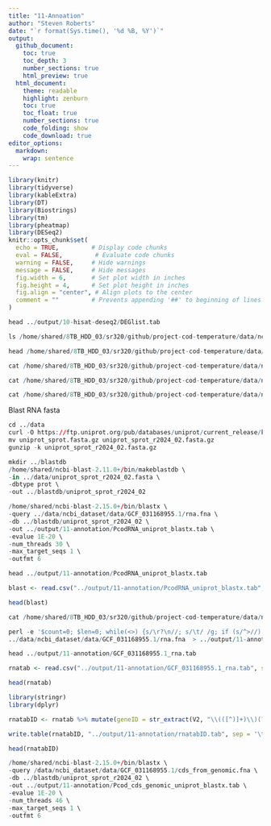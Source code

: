 ```yaml
---
title: "11-Annoation"
author: "Steven Roberts"
date: "`r format(Sys.time(), '%d %B, %Y')`"  
output: 
  github_document:
    toc: true
    toc_depth: 3
    number_sections: true
    html_preview: true
  html_document:
    theme: readable
    highlight: zenburn
    toc: true
    toc_float: true
    number_sections: true
    code_folding: show
    code_download: true
editor_options: 
  markdown: 
    wrap: sentence
---
```


```r
library(knitr)
library(tidyverse)
library(kableExtra)
library(DT)
library(Biostrings)
library(tm)
library(pheatmap)
library(DESeq2)
knitr::opts_chunk$set(
  echo = TRUE,         # Display code chunks
  eval = FALSE,         # Evaluate code chunks
  warning = FALSE,     # Hide warnings
  message = FALSE,     # Hide messages
  fig.width = 6,       # Set plot width in inches
  fig.height = 4,      # Set plot height in inches
  fig.align = "center", # Align plots to the center
  comment = ""         # Prevents appending '##' to beginning of lines in code output
)
```

```r
head ../output/10-hisat-deseq2/DEGlist.tab
```


```r
ls /home/shared/8TB_HDD_03/sr320/github/project-cod-temperature/data/ncbi_dataset/data/GCF_031168955.1

```

```r
head /home/shared/8TB_HDD_03/sr320/github/project-cod-temperature/data/ncbi_dataset/data/GCF_031168955.1/*

```


```r
cat /home/shared/8TB_HDD_03/sr320/github/project-cod-temperature/data/ncbi_dataset/data/GCF_031168955.1/rna.fna | grep ">" | head -20
```
```r
cat /home/shared/8TB_HDD_03/sr320/github/project-cod-temperature/data/ncbi_dataset/data/GCF_031168955.1/protein.faa | grep ">" | head -20
```

```r
cat /home/shared/8TB_HDD_03/sr320/github/project-cod-temperature/data/ncbi_dataset/data/GCF_031168955.1/cds_from_genomic.fna | grep ">" | head -20
```

Blast RNA fasta

```r

cd ../data
curl -O https://ftp.uniprot.org/pub/databases/uniprot/current_release/knowledgebase/complete/uniprot_sprot.fasta.gz
mv uniprot_sprot.fasta.gz uniprot_sprot_r2024_02.fasta.gz
gunzip -k uniprot_sprot_r2024_02.fasta.gz

```





```r
mkdir ../blastdb
/home/shared/ncbi-blast-2.11.0+/bin/makeblastdb \
-in ../data/uniprot_sprot_r2024_02.fasta \
-dbtype prot \
-out ../blastdb/uniprot_sprot_r2024_02
```

```r
/home/shared/ncbi-blast-2.15.0+/bin/blastx \
-query ../data/ncbi_dataset/data/GCF_031168955.1/rna.fna \
-db ../blastdb/uniprot_sprot_r2024_02 \
-out ../output/11-annotation/PcodRNA_uniprot_blastx.tab \
-evalue 1E-20 \
-num_threads 30 \
-max_target_seqs 1 \
-outfmt 6
```

```r
head ../output/11-annotation/PcodRNA_uniprot_blastx.tab
```

```r
blast <- read.csv("../output/11-annotation/PcodRNA_uniprot_blastx.tab", sep = '\t', header = FALSE)
```


```r
head(blast)
```


```r
cat /home/shared/8TB_HDD_03/sr320/github/project-cod-temperature/data/ncbi_dataset/data/GCF_031168955.1/rna.fna | grep ">" | head -2
```


```r
perl -e '$count=0; $len=0; while(<>) {s/\r?\n//; s/\t/ /g; if (s/^>//) { if ($. != 1) {print "\n"} s/ |$/\t/; $count++; $_ .= "\t";} else {s/ //g; $len += length($_)} print $_;} print "\n"; warn "\nConverted $count FASTA records in $. lines to tabular format\nTotal sequence length: $len\n\n";' \
../data/ncbi_dataset/data/GCF_031168955.1/rna.fna  > ../output/11-annotation/GCF_031168955.1_rna.tab 
```



```r
head ../output/11-annotation/GCF_031168955.1_rna.tab
```



```r
rnatab <- read.csv("../output/11-annotation/GCF_031168955.1_rna.tab", sep = '\t', header = FALSE, row.names=NULL)

```

```r
head(rnatab)

```


```r
library(stringr)
library(dplyr)
```

```r
rnatabID <- rnatab %>% mutate(geneID = str_extract(V2, "\\(([^)]+)\\)(?=,)")) %>% mutate(geneID = str_replace_all(geneID, "\\(|\\)", ""))

```

```r
write.table(rnatabID, "../output/11-annotation/rnatabID.tab", sep = '\t', row.names = T)
```


```r
head(rnatabID)

```
```r
/home/shared/ncbi-blast-2.15.0+/bin/blastx \
-query /data/ncbi_dataset/data/GCF_031168955.1/cds_from_genomic.fna \
-db ../blastdb/uniprot_sprot_r2024_02 \
-out ../output/11-annotation/Pcod_cds_genomic_uniprot_blastx.tab \
-evalue 1E-20 \
-num_threads 46 \
-max_target_seqs 1 \
-outfmt 6
```